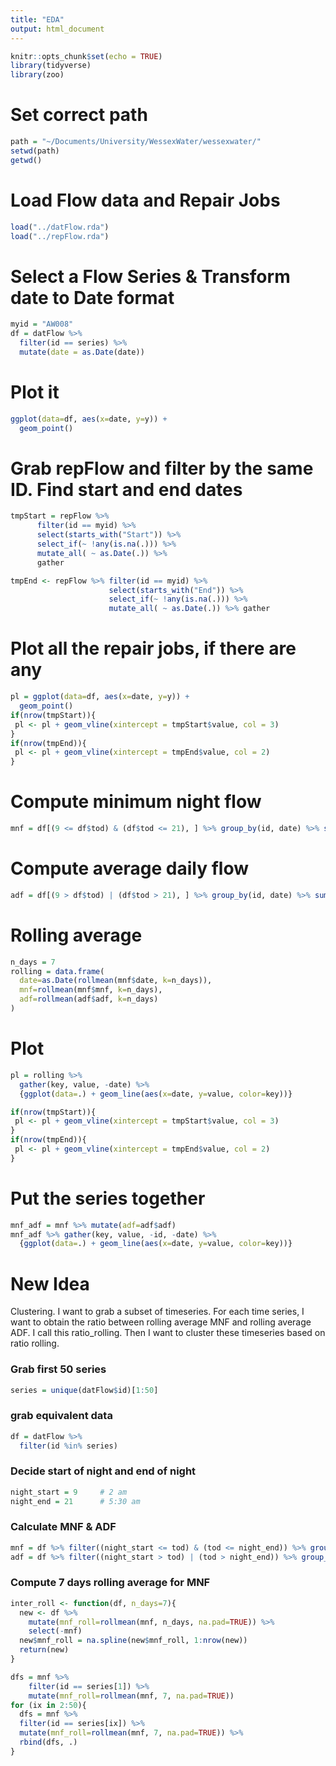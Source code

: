 ```yaml
---
title: "EDA"
output: html_document
---
```


```r
knitr::opts_chunk$set(echo = TRUE)
library(tidyverse)
library(zoo)
```

# Set correct path

```r
path = "~/Documents/University/WessexWater/wessexwater/"
setwd(path)
getwd()
```

# Load Flow data and Repair Jobs

```r
load("../datFlow.rda")
load("../repFlow.rda")
```

# Select a Flow Series & Transform date to Date format

```r
myid = "AW008"
df = datFlow %>% 
  filter(id == series) %>% 
  mutate(date = as.Date(date))
```


# Plot it

```r
ggplot(data=df, aes(x=date, y=y)) + 
  geom_point()
```

# Grab repFlow and filter by the same ID. Find start and end dates

```r
tmpStart = repFlow %>% 
      filter(id == myid) %>% 
      select(starts_with("Start")) %>% 
      select_if(~ !any(is.na(.))) %>% 
      mutate_all( ~ as.Date(.)) %>% 
      gather
```

```r
tmpEnd <- repFlow %>% filter(id == myid) %>% 
                      select(starts_with("End")) %>% 
                      select_if(~ !any(is.na(.))) %>% 
                      mutate_all( ~ as.Date(.)) %>% gather 
```

# Plot all the repair jobs, if there are any

```r
pl = ggplot(data=df, aes(x=date, y=y)) + 
  geom_point()
if(nrow(tmpStart)){
 pl <- pl + geom_vline(xintercept = tmpStart$value, col = 3)
}
if(nrow(tmpEnd)){
 pl <- pl + geom_vline(xintercept = tmpEnd$value, col = 2)
}
```

# Compute minimum night flow

```r
mnf = df[(9 <= df$tod) & (df$tod <= 21), ] %>% group_by(id, date) %>% summarise(mnf=min(y)) %>% ungroup()
```

# Compute average daily flow
```r
adf = df[(9 > df$tod) | (df$tod > 21), ] %>% group_by(id, date) %>% summarise(adf=mean(y)) %>% ungroup()
```

# Rolling average
```r
n_days = 7
rolling = data.frame(
  date=as.Date(rollmean(mnf$date, k=n_days)),
  mnf=rollmean(mnf$mnf, k=n_days),
  adf=rollmean(adf$adf, k=n_days)
)
```

# Plot
```r
pl = rolling %>% 
  gather(key, value, -date) %>% 
  {ggplot(data=.) + geom_line(aes(x=date, y=value, color=key))}

if(nrow(tmpStart)){
 pl <- pl + geom_vline(xintercept = tmpStart$value, col = 3)
}
if(nrow(tmpEnd)){
 pl <- pl + geom_vline(xintercept = tmpEnd$value, col = 2)
}
```



# Put the series together
```r
mnf_adf = mnf %>% mutate(adf=adf$adf)
mnf_adf %>% gather(key, value, -id, -date) %>% 
  {ggplot(data=.) + geom_line(aes(x=date, y=value, color=key))}

```



# New Idea
Clustering. I want to grab a subset of timeseries. For each time series, I want to obtain the ratio between rolling average MNF and rolling average ADF. I call this ratio_rolling. Then I want to cluster these timeseries based on ratio rolling.

### Grab first 50 series

```r
series = unique(datFlow$id)[1:50]
```

### grab equivalent data

```r
df = datFlow %>% 
  filter(id %in% series)
```

### Decide start of night and end of night
```r
night_start = 9     # 2 am
night_end = 21      # 5:30 am 
```

### Calculate MNF & ADF

```r
mnf = df %>% filter((night_start <= tod) & (tod <= night_end)) %>% group_by(id, date) %>% summarise(mnf=min(y)) %>% ungroup()
adf = df %>% filter((night_start > tod) | (tod > night_end)) %>% group_by(id, date) %>% summarise(adf=mean(y)) %>% ungroup()
```

### Compute 7 days rolling average for MNF

```r
inter_roll <- function(df, n_days=7){
  new <- df %>% 
    mutate(mnf_roll=rollmean(mnf, n_days, na.pad=TRUE)) %>% 
    select(-mnf)
  new$mnf_roll = na.spline(new$mnf_roll, 1:nrow(new))
  return(new)
}
```


```r
dfs = mnf %>%
    filter(id == series[1]) %>% 
    mutate(mnf_roll=rollmean(mnf, 7, na.pad=TRUE))
for (ix in 2:50){
  dfs = mnf %>%
  filter(id == series[ix]) %>% 
  mutate(mnf_roll=rollmean(mnf, 7, na.pad=TRUE)) %>% 
  rbind(dfs, .)
}
```






